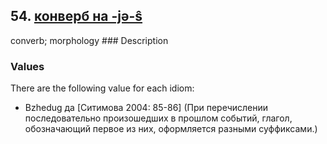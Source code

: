 ## 54. <a href =  'https://agricolamz.github.io/The_Circassian_Isoglosses_Database/54.html'>конверб на -jə-ŝ</a>
converb; morphology
### Description



### Values
There are the following value for each idiom:

* Bzhedug  да [Ситимова 2004: 85-86] (При перечислении последовательно произошедших в прошлом событий, глагол, обозначающий первое из них, оформляется разными суффиксами.)

